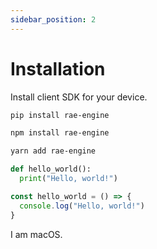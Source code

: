```yaml
---
sidebar_position: 2
---
```





# Installation
Install client SDK for your device.

<Tabs groupId="package-manager">
  <TabItem value="pip" label="Pip (Python)">

  ```bash
  pip install rae-engine
  ```

  </TabItem>
  <TabItem value="npm" label="Npm (nodejs)">

  ```bash
  npm install rae-engine
  ```
  </TabItem>
  <TabItem value="yarn" label="Yarn (nodejs)">

  ```bash
  yarn add rae-engine
  ```
  </TabItem>
</Tabs>

<Tabs groupId="client-language">
  <TabItem value="py" label="Python">

  ```py
  def hello_world():
    print("Hello, world!")
  ```

  </TabItem>
  <TabItem value="node" label="NodeJs">

  ```js
  const hello_world = () => {
    console.log("Hello, world!")
  }
  ```
  </TabItem>
  <TabItem value="js" label="JavaScript">
    I am macOS.
  </TabItem>
</Tabs>